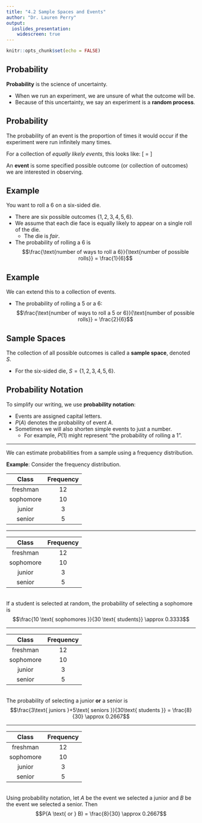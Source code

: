 ---
title: "4.2 Sample Spaces and Events"
author: "Dr. Lauren Perry"
output:
  ioslides_presentation: 
    widescreen: true
---

```{r setup, include=FALSE}
knitr::opts_chunk$set(echo = FALSE)
```

## Probability

**Probability** is the science of uncertainty. 

- When we run an experiment, we are unsure of what the outcome will be. 
- Because of this uncertainty, we say an experiment is a **random process**.

## Probability

The probability of an event is the proportion of times it would occur if the experiment were run infinitely many times. 

For a collection of *equally likely events*, this looks like:
\[
  \text{probability of event} = \frac{\text{number of ways event can occur}}{\text{number of possible outcomes}}
\]

An **event** is some specified possible outcome (or collection of outcomes) we are interested in observing. 

## Example

You want to roll a 6 on a six-sided die.

- There are six possible outcomes $\{1,2,3,4,5,6\}$. 
- We assume that each die face is equally likely to appear on a single roll of the die.
    - The die is *fair*.
- The probability of rolling a 6 is $$\frac{\text{number of ways to roll a 6}}{\text{number of possible rolls}} = \frac{1}{6}$$

## Example

We can extend this to a collection of events.

- The probability of rolling a 5 or a 6: $$\frac{\text{number of ways to roll a 5 or 6}}{\text{number of possible rolls}} = \frac{2}{6}$$

## Sample Spaces

The collection of all possible outcomes is called a **sample space**, denoted $S$. 

- For the six-sided die, $S=\{1,2,3,4,5,6\}$.

## Probability Notation

To simplify our writing, we use **probability notation**:

- Events are assigned capital letters.
- $P(A)$ denotes the probability of event $A$.
- Sometimes we will also shorten simple events to just a number. 
    - For example, $P(1)$ might represent "the probability of rolling a 1".

***

We can estimate probabilities from a sample using a frequency distribution.

**Example**: Consider the frequency distribution.

 | Class | Frequency | 
 | :-: | :-: |
 | freshman | 12 |
 | sophomore | 10 |
 | junior | 3 |
 | senior | 5 |

***

 | Class | Frequency | 
 | :-: | :-: |
 | freshman | 12 |
 | sophomore | 10 |
 | junior | 3 |
 | senior | 5 |

<br>
If a student is selected at random, the probability of selecting a sophomore is $$\frac{10 \text{ sophomores }}{30 \text{ students}} \approx 0.3333$$ 

***

 | Class | Frequency | 
 | :-: | :-: |
 | freshman | 12 |
 | sophomore | 10 |
 | junior | 3 |
 | senior | 5 |

<br>
The probability of selecting a junior **or** a senior is $$\frac{3\text{ juniors }+5\text{ seniors }}{30\text{ students }} = \frac{8}{30} \approx 0.2667$$

***

 | Class | Frequency | 
 | :-: | :-: |
 | freshman | 12 |
 | sophomore | 10 |
 | junior | 3 |
 | senior | 5 |

<br>
Using probability notation, let $A$ be the event we selected a junior and $B$ be the event we selected a senior. Then $$P(A \text{ or } B) = \frac{8}{30} \approx 0.2667$$
